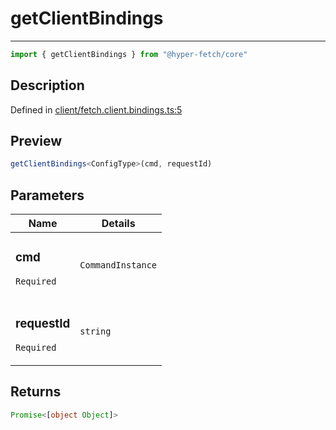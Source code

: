 

# getClientBindings

<div class="api-docs__separator" data-reactroot="">

---

</div><div class="api-docs__import" data-reactroot="">

```ts
import { getClientBindings } from "@hyper-fetch/core"
```

</div><div class="api-docs__section">

## Description

</div><div class="api-docs__description"><span class="api-docs__do-not-parse">



</span></div><p class="api-docs__definition">

Defined in [client/fetch.client.bindings.ts:5](https://github.com/BetterTyped/hyper-fetch/blob/aff5c35a/packages/core/src/client/fetch.client.bindings.ts#L5)

</p><div class="api-docs__section">

## Preview

</div><div class="api-docs__preview fn">

```ts
getClientBindings<ConfigType>(cmd, requestId)
```

</div><div class="api-docs__section">

## Parameters

</div><div class="api-docs__parameters"><table><thead><tr><th>Name</th><th>Details</th></tr></thead><tbody><tr param-data="cmd"><td class="api-docs__param-name required">

### cmd 

`Required`

</td><td class="api-docs__param-type">

`CommandInstance`

</td></tr><tr param-data="requestId"><td class="api-docs__param-name required">

### requestId 

`Required`

</td><td class="api-docs__param-type">

`string`

</td></tr></tbody></table></div><div class="api-docs__section">

## Returns

</div><div class="api-docs__returns">

```ts
Promise<[object Object]>
```

</div>